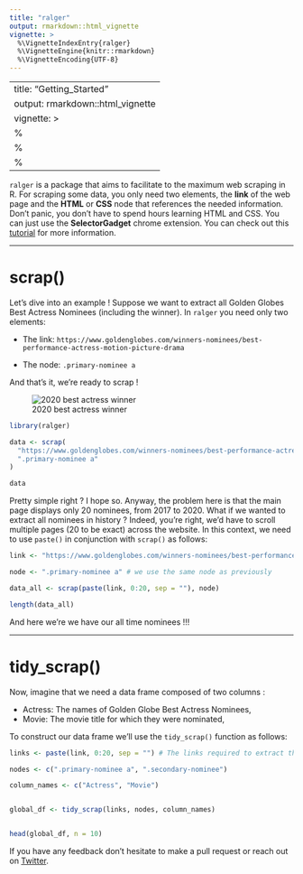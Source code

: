 ```yaml
---
title: "ralger"
output: rmarkdown::html_vignette
vignette: >
  %\VignetteIndexEntry{ralger}
  %\VignetteEngine{knitr::rmarkdown}
  %\VignetteEncoding{UTF-8}
---
```

---
title: "Getting_Started"
output: rmarkdown::html_vignette
vignette: >
  %\VignetteIndexEntry{Getting_Started}
  %\VignetteEngine{knitr::rmarkdown}
  %\VignetteEncoding{UTF-8}
---


`ralger` is a package that aims to facilitate to the maximum web scraping in R. For scraping some data, you only need two elements, the **link** of the web page and the **HTML** or **CSS** node that references the needed information. Don't panic, you don't have to spend hours learning HTML and CSS. You can just use the **SelectorGadget** chrome extension. You can check out this [tutorial](https://www.youtube.com/watch?v=oqNTfWrGdbk) for more information.

----------------------------------------------------

# scrap()

Let's dive into an example ! Suppose we want to extract all Golden Globes Best Actress Nominees (including the winner). In `ralger` you need only two elements: 

- The link: `https://www.goldenglobes.com/winners-nominees/best-performance-actress-motion-picture-drama` 

- The node: `.primary-nominee a`

And that's it, we're ready to scrap ! 

![2020 best actress winner](https://www.goldenglobes.com/sites/default/files/styles/portrait_medium/public/nomination/cover_images/renee_zellweger_1_0.jpg?itok=G2uI2Iuw)

```r
library(ralger)

data <- scrap(
  "https://www.goldenglobes.com/winners-nominees/best-performance-actress-motion-picture-drama", 
  ".primary-nominee a"
)

data

```

Pretty simple right ? I hope so. Anyway, the problem here is that the main page displays only 20 nominees, from 2017 to 2020. What if we wanted to extract all nominees in history ? Indeed, you're right, we'd have to scroll multiple pages (20 to be exact) across the website. In this context, we need to use `paste()`  in conjunction with `scrap()` as follows: 

```r

link <- "https://www.goldenglobes.com/winners-nominees/best-performance-actress-motion-picture-drama?page=" # Mind the change in the link structure "page=" 

node <- ".primary-nominee a" # we use the same node as previously

data_all <- scrap(paste(link, 0:20, sep = ""), node)

length(data_all)

```
And here we're we have our all time nominees !!!

------------------------------------------------------------

 
# tidy_scrap()

Now, imagine that we need a data frame composed of two columns : 

- Actress: The names of Golden Globe Best Actress Nominees, 
- Movie: The movie title for which they were nominated, 

To construct our data frame we'll use the `tidy_scrap()` function as follows: 

```r

links <- paste(link, 0:20, sep = "") # The links required to extract the 350 observations

nodes <- c(".primary-nominee a", ".secondary-nominee")

column_names <- c("Actress", "Movie")


global_df <- tidy_scrap(links, nodes, column_names)


head(global_df, n = 10)

```
If you have any feedback don't hesitate to make a pull request or reach out on [Twitter](https://twitter.com/moh_fodil).


